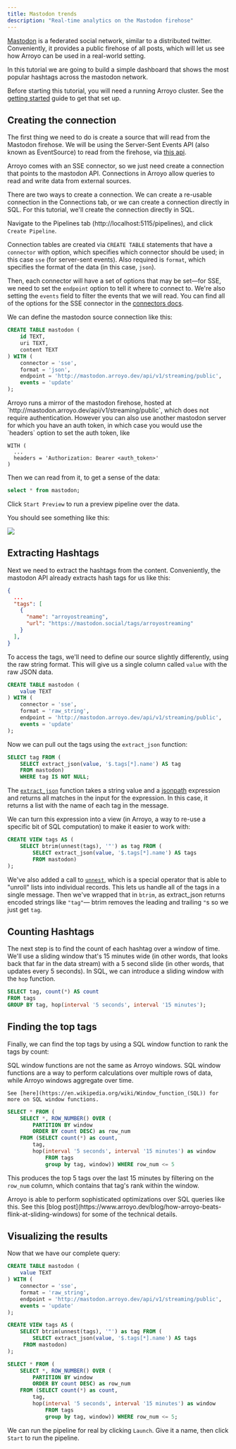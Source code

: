 ```yaml
---
title: Mastodon trends
description: "Real-time analytics on the Mastodon firehose"
---
```


[Mastodon](https://joinmastodon.org/) is a federated social network, similar to a distributed
twitter. Conveniently, it provides a public firehose of all posts, which will let us see how
Arroyo can be used in a real-world setting.

In this tutorial we are going to build a simple dashboard that shows the most popular hashtags
across the mastodon network.

Before starting this tutorial, you will need a running Arroyo cluster. See the
[getting started](/getting-started) guide to get that set up.

## Creating the connection

The first thing we need to do is create a source that will read from the Mastodon firehose. We
will be using the Server-Sent Events API (also known as EventSource) to read from the firehose, via
[this api](https://docs.joinmastodon.org/methods/streaming/#public).

Arroyo comes with an SSE connector, so we just need create a connection
that points to the mastodon API. Connections in Arroyo allow queries to
read and write data from external sources.

There are two ways to create a connection. We can create a re-usable connection in the
Connections tab, or we can create a connection directly in SQL. For this tutorial, we'll create
the connection directly in SQL.

Navigate to the Pipelines tab (http://localhost:5115/pipelines), and click `Create Pipeline`.

Connection tables are created via `CREATE TABLE` statements that have a
`connector` with option, which specifies which connector should be used; in
this case `sse` (for server-sent events). Also required is `format`, which
specifies the format of the data (in this case, `json`).

Then, each connector will have a set of options that may be set—for SSE, we need
to set the `endpoint` option to tell it where to connect to. We're also setting
the `events` field to filter the events that we will read. You can find all of the
options for the SSE connector in the [connectors docs](/connectors/server-sent-events).

We can define the mastodon source connection like this:

```sql
CREATE TABLE mastodon (
    id TEXT,
    uri TEXT,
    content TEXT
) WITH (
    connector = 'sse',
    format = 'json',
    endpoint = 'http://mastodon.arroyo.dev/api/v1/streaming/public',
    events = 'update'
);
```

<Tip>
Arroyo runs a mirror of the mastodon firehose, hosted at
`http://mastodon.arroyo.dev/api/v1/streaming/public`, which does not require
authentication. However you can also use another mastodon server for which
you have an auth token, in which case you would use the `headers` option to set
the auth token, like

```
WITH (
  ...
  headers = 'Authorization: Bearer <auth_token>'
)
```
</Tip>

Then we can read from it, to get a sense of the data:

```sql
select * from mastodon;
```

Click `Start Preview` to run a preview pipeline over the data.

You should see something like this:

<img src="/images/mastodon_firehose.png" />

## Extracting Hashtags

Next we need to extract the hashtags from the content. Conveniently, the mastodon API already extracts
hash tags for us like this:

```json
{
  ...
  "tags": [
    {
      "name": "arroyostreaming",
      "url": "https://mastodon.social/tags/arroyostreaming"
    }
  ],
}
```

To access the tags, we'll need to define our source slightly differently, using the raw string format. This
will give us a single column called `value` with the raw JSON data.

```sql
CREATE TABLE mastodon (
    value TEXT
) WITH (
    connector = 'sse',
    format = 'raw_string',
    endpoint = 'http://mastodon.arroyo.dev/api/v1/streaming/public',
    events = 'update'
);
```

Now we can pull out the tags using the `extract_json` function:

```sql
SELECT tag FROM (
    SELECT extract_json(value, '$.tags[*].name') AS tag
    FROM mastodon)
    WHERE tag IS NOT NULL;
```


The [`extract_json`](https://doc.arroyo.dev/sql/scalar-functions#extract-json) function takes a string value and
a [jsonpath](https://goessner.net/articles/JsonPath/) expression and returns all matches in the input for the
expression. In this case, it returns a list with the name of each tag in the message.

We can turn this expression into a view (in Arroyo, a way to re-use a specific bit of SQL computation) to make it
easier to work with:

```sql
CREATE VIEW tags AS (
    SELECT btrim(unnest(tags), '"') as tag FROM (
        SELECT extract_json(value, '$.tags[*].name') AS tags
        FROM mastodon)
);
```

We've also added a call to [`unnest`](https://doc.arroyo.dev/sql/select-statements#unnest-operator), which is a
special operator that is able to "unroll" lists into individual records. This lets us handle all of the tags
in a single message. Then we've wrapped that in `btrim`, as extract_json returns encoded strings like `"tag"`—
btrim removes the leading and trailing `"`s so we just get `tag`.

## Counting Hashtags

The next step is to find the count of each hashtag over a window of time.  We'll use a sliding window
that's 15 minutes wide (in other words, that looks back that far in the data stream) with a 5 second slide
(in other words, that updates every 5 seconds). In SQL, we can introduce a sliding window with the `hop`
function.

```sql
SELECT tag, count(*) AS count
FROM tags
GROUP BY tag, hop(interval '5 seconds', interval '15 minutes');
```

## Finding the top tags

Finally, we can find the top tags by using a SQL window function to rank the tags by count:

<Tip>
    SQL window functions are not the same as Arroyo windows. SQL window functions are a way to
    perform calculations over multiple rows of data, while Arroyo windows aggregate over time.

    See [here](https://en.wikipedia.org/wiki/Window_function_(SQL)) for more on SQL window functions.
</Tip>

```sql
SELECT * FROM (
    SELECT *, ROW_NUMBER() OVER (
        PARTITION BY window
        ORDER BY count DESC) as row_num
    FROM (SELECT count(*) as count,
        tag,
        hop(interval '5 seconds', interval '15 minutes') as window
            FROM tags
            group by tag, window)) WHERE row_num <= 5
```

This produces the top 5 tags over the last 15 minutes by filtering on the `row_num` column, which
contains that tag's rank within the window.

<Tip>
    Arroyo is able to perform sophisticated optimizations over SQL queries like this. See this
    [blog post](https://www.arroyo.dev/blog/how-arroyo-beats-flink-at-sliding-windows) for some
    of the technical details.
</Tip>


## Visualizing the results

Now that we have our complete query:

```sql
CREATE TABLE mastodon (
    value TEXT
) WITH (
    connector = 'sse',
    format = 'raw_string',
    endpoint = 'http://mastodon.arroyo.dev/api/v1/streaming/public',
    events = 'update'
);

CREATE VIEW tags AS (
    SELECT btrim(unnest(tags), '"') as tag FROM (
        SELECT extract_json(value, '$.tags[*].name') AS tags
     FROM mastodon)
);

SELECT * FROM (
    SELECT *, ROW_NUMBER() OVER (
        PARTITION BY window
        ORDER BY count DESC) as row_num
    FROM (SELECT count(*) as count,
        tag,
        hop(interval '5 seconds', interval '15 minutes') as window
            FROM tags
            group by tag, window)) WHERE row_num <= 5;
```

We can run the pipeline for real by clicking `Launch`. Give it a name,
then click `Start` to run the pipeline.
